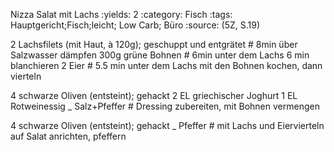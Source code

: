 Nizza Salat mit Lachs
:yields: 2
:category: Fisch
:tags: Hauptgericht;Fisch;leicht; Low Carb; Büro
:source: (5Z, S.19)

2 Lachsfilets (mit Haut, à 120g); geschuppt und entgrätet
# 8min über Salzwasser dämpfen
300g grüne Bohnen
# 6min unter dem Lachs 6 min blanchieren
2 Eier
# 5.5 min unter dem Lachs mit den Bohnen kochen, dann vierteln

4 schwarze Oliven (entsteint); gehackt
2 EL griechischer Joghurt
1 EL Rotweinessig
_ Salz+Pfeffer
# Dressing zubereiten, mit Bohnen vermengen

4 schwarze Oliven (entsteint); gehackt
_ Pfeffer
# mit Lachs und Eiervierteln auf Salat anrichten, pfeffern

